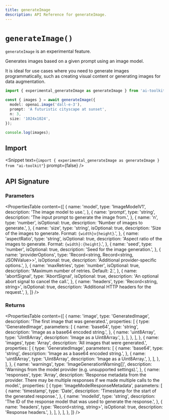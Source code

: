 ```yaml
---
title: generateImage
description: API Reference for generateImage.
---
```


# `generateImage()`

<Note type="warning">`generateImage` is an experimental feature.</Note>

Generates images based on a given prompt using an image model.

It is ideal for use cases where you need to generate images programmatically,
such as creating visual content or generating images for data augmentation.

```ts
import { experimental_generateImage as generateImage } from 'ai-toolkit';

const { images } = await generateImage({
  model: openai.image('dall-e-3'),
  prompt: 'A futuristic cityscape at sunset',
  n: 3,
  size: '1024x1024',
});

console.log(images);
```

## Import

<Snippet
  text={`import { experimental_generateImage as generateImage } from "ai-toolkit"`}
  prompt={false}
/>

## API Signature

### Parameters

<PropertiesTable
  content={[
    {
      name: 'model',
      type: 'ImageModelV1',
      description: 'The image model to use.',
    },
    {
      name: 'prompt',
      type: 'string',
      description: 'The input prompt to generate the image from.',
    },
    {
      name: 'n',
      type: 'number',
      isOptional: true,
      description: 'Number of images to generate.',
    },
    {
      name: 'size',
      type: 'string',
      isOptional: true,
      description:
        'Size of the images to generate. Format: `{width}x{height}`.',
    },
    {
      name: 'aspectRatio',
      type: 'string',
      isOptional: true,
      description:
        'Aspect ratio of the images to generate. Format: `{width}:{height}`.',
    },
    {
      name: 'seed',
      type: 'number',
      isOptional: true,
      description: 'Seed for the image generation.',
    },
    {
      name: 'providerOptions',
      type: 'Record<string, Record<string, JSONValue>>',
      isOptional: true,
      description: 'Additional provider-specific options.',
    },
    {
      name: 'maxRetries',
      type: 'number',
      isOptional: true,
      description: 'Maximum number of retries. Default: 2.',
    },
    {
      name: 'abortSignal',
      type: 'AbortSignal',
      isOptional: true,
      description: 'An optional abort signal to cancel the call.',
    },
    {
      name: 'headers',
      type: 'Record<string, string>',
      isOptional: true,
      description: 'Additional HTTP headers for the request.',
    },
  ]}
/>

### Returns

<PropertiesTable
  content={[
    {
      name: 'image',
      type: 'GeneratedImage',
      description: 'The first image that was generated.',
      properties: [
        {
          type: 'GeneratedImage',
          parameters: [
            {
              name: 'base64',
              type: 'string',
              description: 'Image as a base64 encoded string.',
            },
            {
              name: 'uint8Array',
              type: 'Uint8Array',
              description: 'Image as a Uint8Array.',
            },
          ],
        },
      ],
    },
    {
      name: 'images',
      type: 'Array<GeneratedImage>',
      description: 'All images that were generated.',
      properties: [
        {
          type: 'GeneratedImage',
          parameters: [
            {
              name: 'base64',
              type: 'string',
              description: 'Image as a base64 encoded string.',
            },
            {
              name: 'uint8Array',
              type: 'Uint8Array',
              description: 'Image as a Uint8Array.',
            },
          ],
        },
      ],
    },
    {
      name: 'warnings',
      type: 'ImageGenerationWarning[]',
      description:
        'Warnings from the model provider (e.g. unsupported settings).',
    },
    {
      name: 'responses',
      type: 'Array<ImageModelResponseMetadata>',
      description:
        'Response metadata from the provider. There may be multiple responses if we made multiple calls to the model.',
      properties: [
        {
          type: 'ImageModelResponseMetadata',
          parameters: [
            {
              name: 'timestamp',
              type: 'Date',
              description: 'Timestamp for the start of the generated response.',
            },
            {
              name: 'modelId',
              type: 'string',
              description:
                'The ID of the response model that was used to generate the response.',
            },
            {
              name: 'headers',
              type: 'Record<string, string>',
              isOptional: true,
              description: 'Response headers.',
            },
          ],
        },
      ],
    },
  ]}
/>
